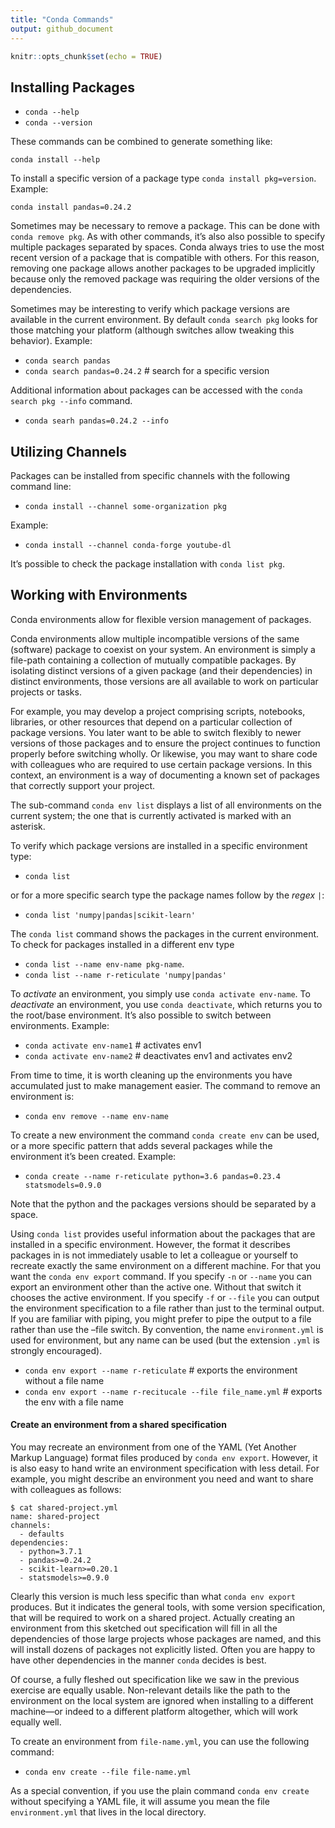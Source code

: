```yaml
---
title: "Conda Commands"
output: github_document
---
```


```r
knitr::opts_chunk$set(echo = TRUE)
```

## Installing Packages

- `conda --help`
- `conda --version`

These commands can be combined to generate something like:

`conda install --help`

To install a specific version of a package type `conda install pkg=version`. Example:

`conda install pandas=0.24.2`

Sometimes may be necessary to remove a package. This can be done with `conda remove pkg`. As with other commands, it's also also possible to specify multiple packages separated by spaces. Conda always tries to use the most recent version of a package that is compatible with others. For this reason, removing one package allows another packages to be upgraded implicitly because only the removed package was requiring the older versions of the dependencies.

Sometimes may be interesting to verify which package versions are available in the current environment. By default `conda search pkg` looks for those matching your platform (although switches allow tweaking this behavior). Example:

- `conda search pandas`
- `conda search pandas=0.24.2` # search for a specific version

Additional information about packages can be accessed with the `conda search pkg --info` command.

- `conda searh pandas=0.24.2 --info`


## Utilizing Channels

Packages can be installed from specific channels with the following command line:

- `conda install --channel some-organization pkg`

Example:

- `conda install --channel conda-forge youtube-dl`

It's possible to check the package installation with `conda list pkg`.


## Working with Environments

Conda environments allow for flexible version management of packages.

Conda environments allow multiple incompatible versions of the same (software) package to coexist on your system. An environment is simply a file-path containing a collection of mutually compatible packages. By isolating distinct versions of a given package (and their dependencies) in distinct environments, those versions are all available to work on particular projects or tasks.

For example, you may develop a project comprising scripts, notebooks, libraries, or other resources that depend on a particular collection of package versions. You later want to be able to switch flexibly to newer versions of those packages and to ensure the project continues to function properly before switching wholly. Or likewise, you may want to share code with colleagues who are required to use certain package versions. In this context, an environment is a way of documenting a known set of packages that correctly support your project.

The sub-command `conda env list` displays a list of all environments on the current system; the one that is currently activated is marked with an asterisk. 

To verify which package versions are installed in a specific environment type:

- `conda list`

or for a more specific search type the package names follow by the _regex_ `|`:

- `conda list 'numpy|pandas|scikit-learn'`

The `conda list` command shows the packages in the current environment. To check for packages installed in a different env type

- `conda list --name env-name pkg-name`. 
- `conda list --name r-reticulate 'numpy|pandas'`

To _activate_ an environment, you simply use `conda activate env-name`. To _deactivate_ an environment, you use `conda deactivate`, which returns you to the root/base environment. It's also possible to switch between environments. Example:

- `conda activate env-name1` # activates env1
- `conda activate env-name2` # deactivates env1 and activates env2

From time to time, it is worth cleaning up the environments you have accumulated just to make management easier. The command to remove an environment is:

- `conda env remove --name env-name`

To create a new environment the command `conda create env` can be used, or a more specific pattern that adds several packages while the environment it's been created. Example:

- `conda create --name r-reticulate python=3.6 pandas=0.23.4 statsmodels=0.9.0`

Note that the python and the packages versions should be separated by a space.

Using `conda list` provides useful information about the packages that are installed in a specific environment. However, the format it describes packages in is not immediately usable to let a colleague or yourself to recreate exactly the same environment on a different machine. For that you want the `conda env export` command. If you specify `-n` or `--name` you can export an environment other than the active one. Without that switch it chooses the active environment. If you specify `-f` or `--file` you can output the environment specification to a file rather than just to the terminal output. If you are familiar with piping, you might prefer to pipe the output to a file rather than use the --file switch. By convention, the name `environment.yml` is used for environment, but any name can be used (but the extension `.yml` is strongly encouraged).

- `conda env export --name r-reticulate` # exports the environment without a file name
- `conda env export --name r-recitucale --file file_name.yml` # exports the env with a file name

#### Create an environment from a shared specification

You may recreate an environment from one of the YAML (Yet Another Markup Language) format files produced by `conda env export`. However, it is also easy to hand write an environment specification with less detail. For example, you might describe an environment you need and want to share with colleagues as follows:

    $ cat shared-project.yml
    name: shared-project
    channels:
      - defaults
    dependencies:
      - python=3.7.1
      - pandas>=0.24.2
      - scikit-learn>=0.20.1
      - statsmodels>=0.9.0

Clearly this version is much less specific than what `conda env export` produces. But it indicates the general tools, with some version specification, that will be required to work on a shared project. Actually creating an environment from this sketched out specification will fill in all the dependencies of those large projects whose packages are named, and this will install dozens of packages not explicitly listed. Often you are happy to have other dependencies in the manner `conda` decides is best.

Of course, a fully fleshed out specification like we saw in the previous exercise are equally usable. Non-relevant details like the path to the environment on the local system are ignored when installing to a different machine—or indeed to a different platform altogether, which will work equally well.

To create an environment from `file-name.yml`, you can use the following command: 

- `conda env create --file file-name.yml`

As a special convention, if you use the plain command `conda env create` without specifying a YAML file, it will assume you mean the file `environment.yml` that lives in the local directory.


